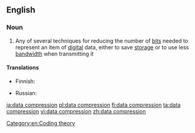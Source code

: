 ==English==

===Noun===
{{wikipedia}}
{{en-noun|head=[[data]] [[compression]]|-}}

# {{label|en|computing}} Any of several techniques for reducing the number of [[bit]]s needed to represent an item of [[digital]] data, either to save [[storage]] or to use less [[bandwidth]] when transmitting it

====Translations====
{{trans-top|a technique for reducing the number of bits}}
* Finnish: {{t|fi|tiedonpakkaus}}
{{trans-mid}}
* Russian: {{t+|ru|сжа́тие да́нных|n}}
{{trans-bottom}}

[[Category:en:Coding theory]]

[[ja:data compression]]
[[pl:data compression]]
[[fi:data compression]]
[[ta:data compression]]
[[vi:data compression]]
[[zh:data compression]]